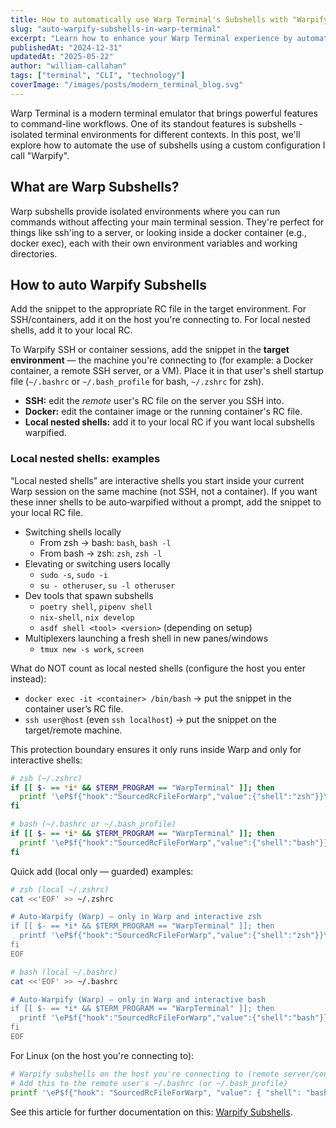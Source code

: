 ```yaml
---
title: How to automatically use Warp Terminal's Subshells with "Warpify"
slug: "auto-warpify-subshells-in-warp-terminal"
excerpt: "Learn how to enhance your Warp Terminal experience by automatically using subshells with a custom Warpify configuration"
publishedAt: "2024-12-31"
updatedAt: "2025-05-22"
author: "william-callahan"
tags: ["terminal", "CLI", "technology"]
coverImage: "/images/posts/modern_terminal_blog.svg"
---
```


Warp Terminal is a modern terminal emulator that brings powerful features to command-line workflows. One of its standout features is subshells - isolated terminal environments for different contexts. In this post, we'll explore how to automate the use of subshells using a custom configuration I call "Warpify".

## What are Warp Subshells?

Warp subshells provide isolated environments where you can run commands without affecting your main terminal session. They're perfect for things like ssh'ing to a server, or looking inside a docker container (e.g., docker exec), each with their own environment variables and working directories.

## How to auto Warpify Subshells

Add the snippet to the appropriate RC file in the target environment. For SSH/containers, add it on the host you're connecting to. For local nested shells, add it to your local RC.

<BackgroundInfo title="Important: Configure this on the host you're connecting to">
  <p>
    To Warpify SSH or container sessions, add the snippet in the <strong>target environment</strong> — the machine
    you're connecting to (for example: a Docker container, a remote SSH server, or a VM). Place it in that user's
    shell startup file (<code>~/.bashrc</code> or <code>~/.bash_profile</code> for bash, <code>~/.zshrc</code> for zsh).
  </p>
  <ul>
    <li><strong>SSH:</strong> edit the <em>remote</em> user's RC file on the server you SSH into.</li>
    <li><strong>Docker:</strong> edit the container image or the running container's RC file.</li>
    <li><strong>Local nested shells:</strong> add it to your local RC if you want local subshells warpified.</li>
  </ul>
</BackgroundInfo>

### Local nested shells: examples

“Local nested shells” are interactive shells you start inside your current Warp session on the same machine (not SSH, not a container). If you want these inner shells to be auto‑warpified without a prompt, add the snippet to your local RC file.

- Switching shells locally
  - From zsh → bash: `bash`, `bash -l`
  - From bash → zsh: `zsh`, `zsh -l`
- Elevating or switching users locally
  - `sudo -s`, `sudo -i`
  - `su - otheruser`, `su -l otheruser`
- Dev tools that spawn subshells
  - `poetry shell`, `pipenv shell`
  - `nix-shell`, `nix develop`
  - `asdf shell <tool> <version>` (depending on setup)
- Multiplexers launching a fresh shell in new panes/windows
  - `tmux new -s work`, `screen`

What do NOT count as local nested shells (configure the host you enter instead):
- `docker exec -it <container> /bin/bash` → put the snippet in the container user’s RC file.
- `ssh user@host` (even `ssh localhost`) → put the snippet on the target/remote machine.

This protection boundary ensures it only runs inside Warp and only for interactive shells:

```bash
# zsh (~/.zshrc)
if [[ $- == *i* && $TERM_PROGRAM == "WarpTerminal" ]]; then
  printf '\eP$f{"hook":"SourcedRcFileForWarp","value":{"shell":"zsh"}}\x9c'
fi
```

```bash
# bash (~/.bashrc or ~/.bash_profile)
if [[ $- == *i* && $TERM_PROGRAM == "WarpTerminal" ]]; then
  printf '\eP$f{"hook":"SourcedRcFileForWarp","value":{"shell":"bash"}}\x9c'
fi
```

Quick add (local only — guarded) examples:

```bash
# zsh (local ~/.zshrc)
cat <<'EOF' >> ~/.zshrc

# Auto-Warpify (Warp) — only in Warp and interactive zsh
if [[ $- == *i* && $TERM_PROGRAM == "WarpTerminal" ]]; then
  printf '\eP$f{"hook":"SourcedRcFileForWarp","value":{"shell":"zsh"}}\x9c'
fi
EOF
```

```bash
# bash (local ~/.bashrc)
cat <<'EOF' >> ~/.bashrc

# Auto-Warpify (Warp) — only in Warp and interactive bash
if [[ $- == *i* && $TERM_PROGRAM == "WarpTerminal" ]]; then
  printf '\eP$f{"hook":"SourcedRcFileForWarp","value":{"shell":"bash"}}\x9c'
fi
EOF
```

For Linux (on the host you're connecting to):

```bash
# Warpify subshells on the host you're connecting to (remote server/container)
# Add this to the remote user's ~/.bashrc (or ~/.bash_profile)
printf '\eP$f{"hook": "SourcedRcFileForWarp", "value": { "shell": "bash" }}\x9c'
```

See this article for further documentation on this: [Warpify Subshells](https://docs.warp.dev/terminal/warpify/subshells).
